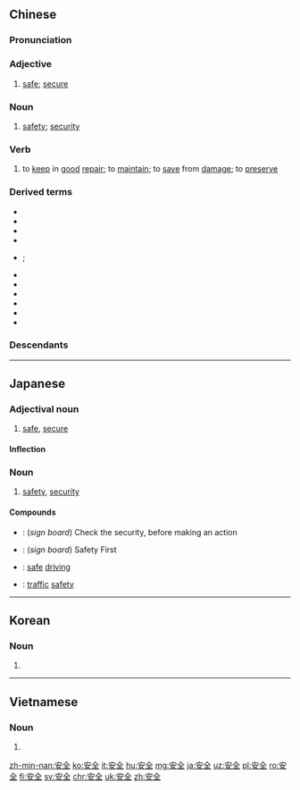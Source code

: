 ==Chinese==
{{zh-forms}}

===Pronunciation===
{{zh-pron
|m=ānquán
|c=on1 cyun4
|h=pfs=ôn-chhiòn
|md=ăng-ciòng
|mn=an-choân
|w=1oe xxi
|ma=Zh-anquán.ogg
|mc=y
|oc=y
|cat=a,n,v
}}

===Adjective===
{{zh-adj}}

# [[safe]]; [[secure]]

===Noun===
{{zh-noun}}

# [[safety]]; [[security]]
#: {{zh-usex|職業 健康 安全|''occupational health and '''safety'''''}}
#: {{zh-usex|注意 安全|''to take care''}}

===Verb===
{{zh-verb}}

# {{label|zh|literary}} to [[keep]] in [[good]] [[repair]]; to [[maintain]]; to [[save]] from [[damage]]; to [[preserve]]

===Derived terms===
* {{zh-l|安全帶|ānquándài}}
* {{zh-l|安全島|tr=ānquándǎo}}
* {{zh-l|安全第一|tr=ānquán dìyī}}
* {{zh-l|安全感|ānquángǎn}}
* {{zh-l|安全檢查|tr=ānquán jiǎnchá}}; {{zh-l|安檢|tr=ānjiǎn}}
* {{zh-l|安全門|tr=ānquánmén}}
* {{zh-l|安全套|ānquántào}}
* {{zh-l|國家安全|tr=guójiā ānquán}}
* {{zh-l|國土安全|tr=guótǔ ānquán}}
* {{zh-l|聯合國安全理事會|Liánhéguó Ānquán Lǐshìhuì}}
* {{zh-l|民族安全|tr=mínzú ānquán}}

===Descendants===
{{Sinoxenic-word|安全|あんぜん|안전|an toàn}}

{{zh-cat|Elementary}}

----

==Japanese==
{{ja-kanjitab|あん|ぜん|yomi=on}}

===Adjectival noun===
{{ja-adj|infl=な|あんぜん}}

# [[safe]], [[secure]]

====Inflection====
{{ja-na|あんぜん}}

===Noun===
{{ja-noun|あんぜん}}

# [[safety]], [[security]]

====Compounds====
* {{ja-r|安全確認|あんぜん かくにん}}: (''sign board'') Check the security, before making an action
* {{ja-r|安全第一|あんぜん だい.いち}}: (''sign board'') Safety First
* {{ja-r|安全運転|あんぜん うんてん}}: [[safe]] [[driving]]
* {{ja-r|交通安全|こうつう あんぜん}}: [[traffic]] [[safety]]

----

==Korean==
{{ko-hanjatab}}

===Noun===
{{ko-noun|hj|hangeul=안전}}

# {{hanja form of|안전|[[safety]]}}

----

==Vietnamese==
{{vi-hantutab|安|全}}

===Noun===
{{vi-noun|sc=Hani}}

# {{han tu form of|an toàn|[[safety]]}}

[[zh-min-nan:安全]]
[[ko:安全]]
[[it:安全]]
[[hu:安全]]
[[mg:安全]]
[[ja:安全]]
[[uz:安全]]
[[pl:安全]]
[[ro:安全]]
[[fi:安全]]
[[sv:安全]]
[[chr:安全]]
[[uk:安全]]
[[zh:安全]]